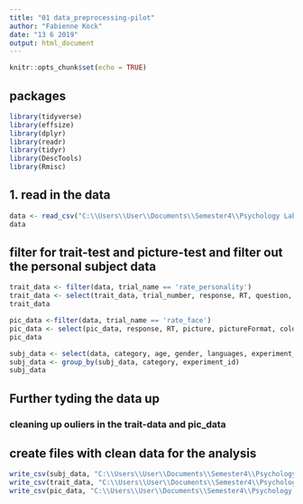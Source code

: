```yaml
---
title: "01 data_preprocessing-pilot"
author: "Fabienne Kock"
date: "13 6 2019"
output: html_document
---
```


```r
knitr::opts_chunk$set(echo = TRUE)
```

## packages
```r
library(tidyverse)
library(effsize)
library(dplyr)
library(readr)
library(tidyr)
library(DescTools)
library(Rmisc)
```


## 1. read in the data
```r
data <- read_csv("C:\\Users\\User\\Documents\\Semester4\\Psychology Lab\\XPLabFinal\\data\\01 pilot\\test.csv")
data
```
## filter for trait-test and picture-test and filter out the personal subject data
```r
trait_data <- filter(data, trial_name == 'rate_personality')
trait_data <- select(trait_data, trial_number, response, RT, question, timeSpent, experiment_id)
trait_data
```
```r
pic_data <-filter(data, trial_name == 'rate_face')
pic_data <- select(pic_data, response, RT, picture, pictureFormat, color, category, timeSpent, experiment_id)
pic_data
```

```r

subj_data <- select(data, category, age, gender, languages, experiment_id)
subj_data <- group_by(subj_data, category, experiment_id)
subj_data
```
## Further tyding the data up


### cleaning up ouliers in the trait-data and pic_data






## create files with clean data for the analysis
```r
write_csv(subj_data, "C:\\Users\\User\\Documents\\Semester4\\Psychology Lab\\XPLabFinal\\data\\01 pilot\\Subject_data_clean.csv")
write_csv(trait_data, "C:\\Users\\User\\Documents\\Semester4\\Psychology Lab\\XPLabFinal\\data\\01 pilot\\S4a_data_clean.csv")
write_csv(pic_data, "C:\\Users\\User\\Documents\\Semester4\\Psychology Lab\\XPLabFinal\\data\\01 pilot\\S1_data_clean.csv")
```


